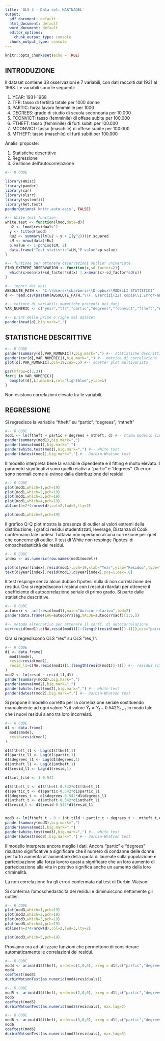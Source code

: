 ---
title: 'GLS 3 - Data set: HARTNAGEL'
output:
  pdf_document: default
  html_document: default
  word_document: default
  editor_options:
    chunk_output_type: console
  chunk_output_type: console
---

```{r setup, include=FALSE}
knitr::opts_chunk$set(echo = TRUE)
```

## INTRODUZIONE

Il dataset contiene 38 osservazioni e 7 variabili, con dati raccolti dal 1931 al 1968. Le variabili sono le seguenti:

1. YEAR: 1931-1968
2. TFR: tasso di fertilità totale per 1000 donne
3. PARTIC: forza lavoro femminile per 1000
4. DEGREES: grado di studio di scuola secondaria per 10.000 
5. FCONVICT: tasso (femminile) di offese subite per 100.000
6. FTHEFT: tasso (femminile) di furti subiti per 100.000
7. MCONVICT: tasso (maschile) di offese subite per 100.000
8. MTHEFT: tasso (maschile) di furti subiti per 100.000

Analisi proposte:

1. Statistiche descrittive
2. Regressione
3. Gestione dell'autocorrelazione 

> >

```{r,eval=TRUE,echo=T,warning=FALSE,message=F,results="asis"}
#-- R CODE 

library(Hmisc)
library(pander)
library(car)
library(olsrr)
library(systemfit)
library(het.test)
panderOptions('knitr.auto.asis', FALSE)

#-- White test function
white.test <- function(lmod,data=d){
  u2 <- lmod$residuals^2
  y <- fitted(lmod)
  Ru2 <- summary(lm(u2 ~ y + I(y^2)))$r.squared
  LM <- nrow(data)*Ru2
  p.value <- 1-pchisq(LM, 2)
  data.frame("Test statistic"=LM,"P value"=p.value)
}

#-- funzione per ottenere osservazioni outlier univariate
FIND_EXTREME_OBSERVARION <- function(x,sd_factor=2){
  which(x>mean(x)+sd_factor*sd(x) | x<mean(x)-sd_factor*sd(x))  
}

#-- import dei dati
ABSOLUTE_PATH <- "C:\\Users\\sbarberis\\Dropbox\\MODELLI STATISTICI"
d <- read.csv(paste0(ABSOLUTE_PATH,"\\F. Esercizi(22) copia\\1.Error-GLS copy(8)\\3.Error-GLS\\Hartnagel.txt"),sep=" ")

#-- vettore di variabili numeriche presenti nei dati
VAR_NUMERIC <- c("year","tfr","partic","degrees","fconvict","ftheft","mconvict","mtheft")

#-- print delle prime 6 righe del dataset
pander(head(d),big.mark=",")
```


> >

## STATISTICHE DESCRITTIVE

> >

```{r,fig.width=6,echo=T,message=FALSE,results="asis"}
#-- R CODE
pander(summary(d[,VAR_NUMERIC]),big.mark=",") #-- statistiche descrittive
pander(cor(d[,VAR_NUMERIC]),big.mark=",") #-- matrice di correlazione
plot(d[,VAR_NUMERIC],pch=19,cex=.5) #-- scatter plot multivariato

par(mfrow=c(3,3))
for(i in VAR_NUMERIC){
  boxplot(d[,i],main=i,col="lightblue",ylab=i)
}

```

Non esistono correlazioni elevate tra le variabili.

## REGRESSIONE

Si regredisce la variabile "ftheft" su "partic", "degrees", "mtheft"

> >

```{r,fig.width=6,echo=T,message=FALSE,results="asis"}
#-- R CODE
mod1 <- lm(ftheft ~ partic + degrees + mtheft, d) #-- stima modello lineare semplice
pander(summary(mod1),big.mark=",")
pander(anova(mod1),big.mark=",")
pander(white.test(mod1),big.mark=",") #-- white test
pander(dwtest(mod1),big.mark=",") #-- Durbin-Whatson test
```

Il modello interpreta bene la variabile dipendente e il fitting è molto elevato. I parametri significativi sono quelli relativi a "partic" e "degrees". Gli errori sono normali come si evince dalla distribuzione dei residui.

> >

```{r,fig.width=6,echo=T,message=FALSE,results="asis"}
#-- R CODE
plot(mod1,which=1,pch=19)
plot(mod1,which=2,pch=19)
plot(mod1,which=3,pch=19)
plot(mod1,which=4,pch=19)
abline(h=2*4/nrow(d),col=2,lwd=3,lty=2)

plot(mod1,which=5,pch=19)
```


Il grafico Q-Q plot mostra la presenza di outlier ai valori estremi della distribuzione; i grafici residui studentizzati, leverage, Distanza di Cook confermano tale ipotesi. Tuttavia non operiamo alcuna correzione per quel che concerne gli outlier.
Il test di White non respinge l’ipotesi di omoschedasticità dei residui.

> >

```{r,fig.width=6,echo=T,message=FALSE,results="asis"}
#-- R CODE
index <- as.numeric(row.names(mod1$model))

plot(d$year[index],resid(mod1),pch=19,xlab="Year",ylab="Residuo",type="l",col=1,lwd=2)
text(d$year[index],resid(mod1),d$year[index],pos=1,cex=.6)
```

Il test respinge senza alcun dubbio l’ipotesi nulla di non correlazione dei residui.
Ora si regrediscono i residui con i residui ritardati per ottenere il coefficiente di autocorrelazione seriale di primo grado. Si parte dalle statistiche descrittive.

> >

```{r,fig.width=6,echo=T,message=FALSE,results="asis"}
#-- R CODE
autocorr <- acf(resid(mod1),main="Autocorrelazion",lwd=2)
pander(data.frame(LAG=autocorr$lag,VALUE=autocorr$acf)[1:5,])

#-- metodo alternativo per ottenere il corff. di autocorrelazione
cor(resid(mod1),c(NA,resid(mod1)[1:(length(resid(mod1))-1)]),use="pairwise.complete.obs")
```

Ora si regrediscono OLS "res" su OLS "res_1":

> >

```{r,fig.width=6,echo=T,message=FALSE,results="asis"}
#-- R CODE
d1 <- data.frame(
  mod1$model,
  resid=resid(mod1),
  resid_l1=c(NA,resid(mod1)[1:(length(resid(mod1))-1)]) #-- residui ritardati
)
mod2 <- lm(resid ~ resid_l1,d1)
pander(summary(mod2),big.mark=",")
pander(anova(mod2),big.mark=",")
pander(white.test(mod2),big.mark=",") #-- white test
pander(dwtest(mod2),big.mark=",") #-- Durbin-Whatson test
```

Si propone il modello corretto per la correlazione seriale sostituendo manualmente ad ogni valore $Y_t$ il valore $\hat Y_t=Y_t - 0.542Y_{t-1}$ in modo tale che i nuovi residui siano tra loro incorrelati.

> >

```{r,fig.width=6,echo=T,message=FALSE,results="asis"}
#-- R CODE
d1 <- data.frame(
  mod1$model,
  resid=resid(mod1)
)

d1$ftheft_l1 <- Lag(d1$ftheft,1)
d1$partic_l1 <- Lag(d1$partic,1)
d1$degrees_l1 <- Lag(d1$degrees,1)
d1$mtheft_l1 <- Lag(d1$mtheft,1)
d1$resid_l1 <- Lag(d1$resid,1)

d1$int_tild <- 1-0.542

d1$ftheft_t <- d1$ftheft-0.542*d1$ftheft_l1
d1$partic_t <- d1$partic-0.542*d1$partic_l1
d1$degrees_t <- d1$degrees-0.542*d1$degrees_l1
d1$mtheft_t <- d1$mtheft-0.542*d1$mtheft_l1
d1$resid_t <- d1$resid-0.542*d1$resid_l1


mod3 <- lm(ftheft_t ~ 0 + int_tild + partic_t + degrees_t +  mtheft_t,d1)
pander(summary(mod3),big.mark=",")
pander(anova(mod3),big.mark=",")
pander(white.test(mod3),big.mark=",") #-- white test
pander(dwtest(mod3),big.mark=",") #-- Durbin-Whatson test
```

Il modello interpreta ancora meglio i dati.
Ancora "partic" e "degrees" risultano significative a significare che il numero di condanne delle donne per furto aumenta all’aumentare della quota di laureate sulla popolazione e partecipazione alla forza lavoro quasi a significare che un loro aumento di partecipazione alla vita in positivo significa anche un aumento della loro criminalità.

La non correlazione fra gli errori confermata dal test di Durbin-Watson.

Si conferma l’omoschedasticità dei residui e diminuiscono nettamente gli outlier.

> >

```{r,fig.width=6,echo=T,message=FALSE,results="asis"}
#-- R CODE
plot(mod3,which=1,pch=19)
plot(mod3,which=2,pch=19)
plot(mod3,which=3,pch=19)
plot(mod3,which=4,pch=19)
abline(h=2*4/nrow(d),col=2,lwd=3,lty=2)

plot(mod3,which=5,pch=19)
```


Proviamo ora ad utilizzare funzioni che permettono di considerare automaticamente le correlazioni del residui.

> >

```{r,fig.width=6,echo=T,message=FALSE}
#-- R CODE
mod4 <- arima(d1$ftheft, order=c(1,0,0), xreg = d1[,c("partic","degrees","mtheft")],method="ML") 
mod4
coeftest(mod4)
durbinWatsonTest(as.numeric(mod4$residuals))
```

> >

```{r,fig.width=6,echo=T,message=FALSE}
#-- R CODE
mod5 <- arima(d1$ftheft, order=c(2,0,0), xreg = d1[,c("partic","degrees","mtheft")],method="ML") 
mod5
coeftest(mod5)
durbinWatsonTest(as.numeric(mod5$residuals), max.lag=2)
```

> >

```{r,fig.width=6,echo=T,message=FALSE}
#-- R CODE
mod6 <- arima(d1$ftheft, order=c(3,0,0), xreg = d1[,c("partic","degrees","mtheft")],method="ML") 
mod6
coeftest(mod6)
durbinWatsonTest(as.numeric(mod5$residuals), max.lag=3)
```

